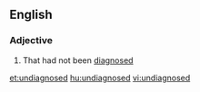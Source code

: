 ==English==

===Adjective===
{{en-adj|-}}

# {{context|of a disease or condition|lang=en}} That had not been [[diagnose]]d

[[et:undiagnosed]]
[[hu:undiagnosed]]
[[vi:undiagnosed]]